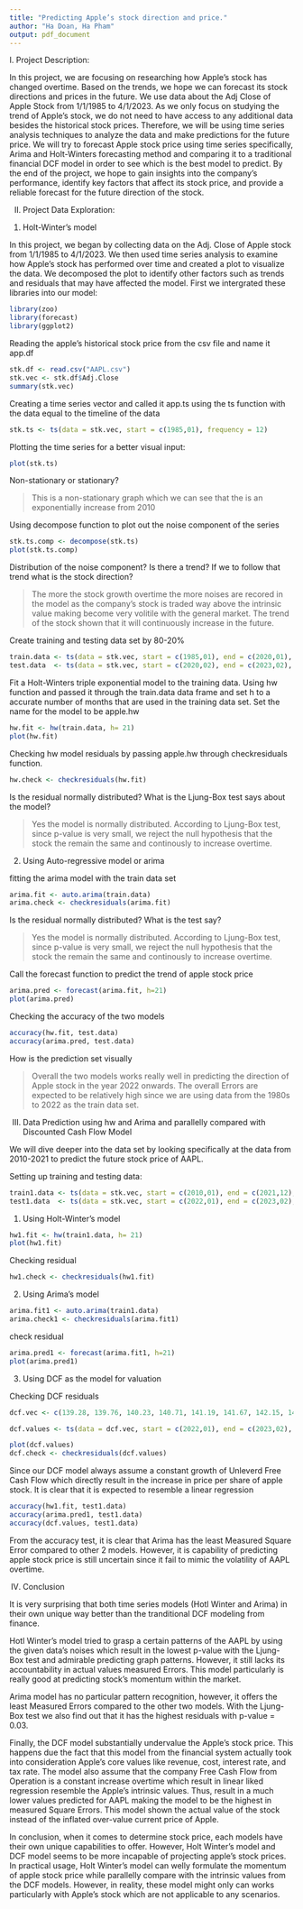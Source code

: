 ---
title: "Predicting Apple’s stock direction and price."
author: "Ha Doan, Ha Pham"
output: pdf_document
---

I. Project Description: 

In this project, we are focusing on researching how Apple’s stock has changed overtime. Based on the trends, we hope we can forecast its stock directions and prices in the future. We use data about the Adj Close of Apple Stock from 1/1/1985 to 4/1/2023. As we only focus on studying the trend of Apple’s stock, we do not need to have access to any additional data besides the historical stock prices. Therefore, we will be using time series analysis techniques to analyze the data and make predictions for the future price. We will try to forecast Apple stock price using time series specifically, Arima and Holt-Winters forecasting method and comparing it to a traditional financial DCF model in order to see which is the best model to predict. By the end of the project, we hope to gain insights into the company's performance, identify key factors that affect its stock price, and provide a reliable forecast for the future direction of the stock.

II. Project Data Exploration:

1. Holt-Winter's model

In this project, we began by collecting data on the Adj. Close of Apple stock from 1/1/1985 to 4/1/2023. We then used time series analysis to examine how Apple's stock has performed over time and created a plot to visualize the data. We decomposed the plot to identify other factors such as trends and residuals that may have affected the model. First we intergrated these libraries into our model:

```{r}
library(zoo)
library(forecast)
library(ggplot2)
```

Reading the apple's historical stock price from the csv file and name it app.df
```{r}
stk.df <- read.csv("AAPL.csv")
stk.vec <- stk.df$Adj.Close
summary(stk.vec)
```

Creating a time series vector and called it app.ts using the ts function with the data equal to the timeline of the data 

```{r}
stk.ts <- ts(data = stk.vec, start = c(1985,01), frequency = 12)
```

Plotting the time series for a better visual input:

```{r}
plot(stk.ts)
```

Non-stationary or stationary?

> This is a non-stationary graph which we can see that the is an exponentially increase from 2010

Using decompose function to plot out the noise component of the series
```{r}
stk.ts.comp <- decompose(stk.ts)
plot(stk.ts.comp)
```

Distribution of the noise component? Is there a trend? If we to follow that trend what is the stock direction?

> The more the stock growth overtime the more noises are recored in the model as the company's stock is traded way above the intrinsic value making become very volitile with the general market. The trend of the stock shown that it will continuously increase in the future.


Create training and testing data set by 80-20%

```{r}
train.data <- ts(data = stk.vec, start = c(1985,01), end = c(2020,01), frequency = 12)
test.data  <- ts(data = stk.vec, start = c(2020,02), end = c(2023,02), frequency = 12)
```

Fit a Holt-Winters triple exponential model to the training data. Using hw function and passed it through the train.data data frame and set h to a accurate number of months that are used in the training data set. Set the name for the model to be apple.hw

```{r}
hw.fit <- hw(train.data, h= 21)
plot(hw.fit)
```

Checking hw model residuals by passing apple.hw through checkresiduals function.

```{r}
hw.check <- checkresiduals(hw.fit)
```

Is the residual normally distributed? What is the Ljung-Box test says about the model?

> Yes the model is normally distributed. According to Ljung-Box test, since p-value is very small, we reject the null hypothesis that the stock the remain the same and continously to increase overtime.


2. Using Auto-regressive model or arima

fitting the arima model with the train data set

```{r}
arima.fit <- auto.arima(train.data)
arima.check <- checkresiduals(arima.fit)
```
Is the residual normally distributed? What is the test say?

> Yes the model is normally distributed. According to Ljung-Box test, since p-value is very small, we reject the null hypothesis that the stock the remain the same and continously to increase overtime. 

Call the forecast function to predict the trend of apple stock price

``` {r}
arima.pred <- forecast(arima.fit, h=21)
plot(arima.pred)
```

Checking the accuracy of the two models

```{r}
accuracy(hw.fit, test.data)
accuracy(arima.pred, test.data)
```
How is the prediction set visually 

> Overall the two models works really well in predicting the direction of Apple stock in the year 2022 onwards. The overall Errors are expected to be relatively high since we are using data from the 1980s to 2022 as the train data set.

III. Data Prediction using hw and Arima and parallelly compared with Discounted Cash Flow Model

We will dive deeper into the data set by looking specifically at the data from 2010-2021 to predict the future stock price of AAPL.

Setting up training and testing data:

```{r}
train1.data <- ts(data = stk.vec, start = c(2010,01), end = c(2021,12), frequency = 12)
test1.data  <- ts(data = stk.vec, start = c(2022,01), end = c(2023,02), frequency = 12)
```

1. Using Holt-Winter's model

```{r}
hw1.fit <- hw(train1.data, h= 21)
plot(hw1.fit)
```

Checking residual
```{r}
hw1.check <- checkresiduals(hw1.fit)
```

2. Using Arima's model
```{r}
arima.fit1 <- auto.arima(train1.data)
arima.check1 <- checkresiduals(arima.fit1)
```

check residual
```{r}
arima.pred1 <- forecast(arima.fit1, h=21)
plot(arima.pred1)
```

3. Using DCF as the model for valuation

Checking DCF residuals

```{r}
dcf.vec <- c(139.28, 139.76, 140.23, 140.71, 141.19, 141.67, 142.15, 142.62, 143.10, 143.58, 144.06, 144.53, 145.09, 145.65)

dcf.values <- ts(data = dcf.vec, start = c(2022,01), end = c(2023,02), frequency = 12)

plot(dcf.values)
dcf.check <- checkresiduals(dcf.values)
```
Since our DCF model always assume a constant growth of Unleverd Free Cash Flow which directly result in the increase in price per share of apple stock. It is clear that it is expected to resemble a linear regression

```{r}
accuracy(hw1.fit, test1.data)
accuracy(arima.pred1, test1.data)
accuracy(dcf.values, test1.data)
```

From the accuracy test, it is clear that Arima has the least Measured Square Error compared to other 2 models. However, it is capability of predicting apple stock price is still uncertain since it fail to mimic the volatility of AAPL overtime.


IV. Conclusion

It is very surprising that both time series models (Hotl Winter and Arima) in their own unique way better than the tranditional DCF modeling from finance.

Hotl Winter's model tried to grasp a certain patterns of the AAPL by using the given data's noises which result in the lowest p-value with the Ljung-Box test and admirable predicting graph patterns. However, it still lacks its accountability in actual values measured Errors. This model particularly is really good at predicting stock's momentum within the market.

Arima model has no particular pattern recognition, however, it offers the least Measured Errors compared to the other two models. With the Ljung-Box test we also find out that it has the highest residuals with p-value = 0.03.

Finally, the DCF model substantially undervalue the Apple's stock price. This happens due the fact that this model from the financial system actually took into consideration Apple's core values like revenue, cost, interest rate, and tax rate. The model also assume that the company Free Cash Flow from Operation is a constant increase overtime which result in linear liked regression resemble the Apple's intrinsic values. Thus, result in a much lower values predicted for AAPL making the model to be the highest in measured Square Errors. This model shown the actual value of the stock instead of the inflated over-value current price of Apple.

In conclusion, when it comes to determine stock price, each models have their own unique capabilities to offer. However, Holt Winter's model and DCF model seems to be more incapable of projecting apple's stock prices. In practical usage, Holt Winter's model can welly formulate the momentum of apple stock price while parallelly compare with the intrinsic values from the DCF models. However, in reality, these model might only can works particularly with Apple's stock which are not applicable to any scenarios.